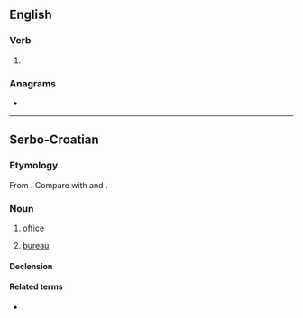==English==

===Verb===
{{head|en|verb form}}

# {{en-past of|ure}}

===Anagrams===
* {{anagrams|en|a=deru|Duer|dure|rude|rued|urdé}}

----

==Serbo-Croatian==

===Etymology===
From {{inh|sh|sla-pro|*urędъ}}. Compare with {{cog|pl|urząd}} and {{cog|cs|úřad}}.

===Noun===
{{sh-noun|g=m|head=úred}}

# [[office]]
#: {{syn|sh|bìrō|kancelàrija}}
# [[bureau]]

====Declension====
{{sh-decl-noun
|ured|uredi
|ureda|ureda
|uredu|uredima
|ured|urede
|urede|uredi
|uredu|uredima
|uredom|uredima
}}

====Related terms====
* {{l|sh|uredski}}